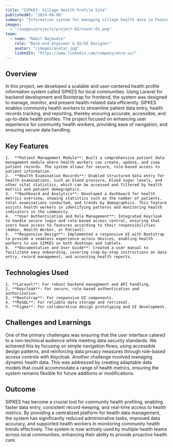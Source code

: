 ```yaml
---
title: "SIPKES: Village Health Profile Site"
publishedAt: "2024-04-08"
summary: "Information system for managing village health data in Pasuruhan Village to enhance community health awareness."
images:
  - "/images/projects/project-02/cover-01.png"
team:
  - name: "Nabil Najmudin"
    role: "Back-end Engineer & UI/UX Designer"
    avatar: "/images/avatar.jpg"
    linkedIn: "https://www.linkedin.com/company/once-ui/"
---
```


## Overview

In this project, we developed a scalable and user-centered health profile information system called SIPKES for local communities. Using Laravel for backend development and Bootstrap for frontend, the system was designed to manage, monitor, and present health-related data efficiently. SIPKES enables community health workers to streamline patient data entry, health records tracking, and reporting, thereby ensuring accurate, accessible, and up-to-date health profiles. The project focused on enhancing user experience for community health workers, providing ease of navigation, and ensuring secure data handling.

## Key Features

    1.	**Patient Management Module**: Built a comprehensive patient data management module where health workers can create, update, and view patient records. The system allows for secure, role-based access to patient information.
    2.	**Health Examination Records**: Enabled structured data entry for health examinations, such as blood pressure, blood sugar levels, and other vital statistics, which can be accessed and filtered by health metrics and patient demographics.
    3.	**Dashboard and Analytics**: Developed a dashboard for health metrics overview, showing statistics such as the number of patients, total examinations conducted, and trends by demographics. This feature assists health workers in identifying patterns and monitoring health indicators in the community.
    4.	**User Authentication and Role Management**: Integrated Keycloak to handle secure login and role-based access control, ensuring that users have access to features according to their responsibilities (Admin, Health Worker, or Patient).
    5.	**Responsive Design**: Implemented a responsive UI with Bootstrap to provide a seamless experience across devices, enabling health workers to use SIPKES on both desktops and tablets.
    6.	**Documentation and User Guide**: Created a user manual to facilitate easy onboarding, covering step-by-step instructions on data entry, record management, and accessing health reports.

## Technologies Used

    1. **Laravel**: For robust backend management and API handling.
    2. **Keycloak**: For secure, role-based authentication and authorization.
    3. **Bootstrap**: For responsive UI components.
    4. **MySQL**: For reliable data storage and retrieval.
    5. **Figma**: For collaborative design prototyping and UI development.

## Challenges and Learnings

One of the primary challenges was ensuring that the user interface catered to a non-technical audience while meeting data security standards. We achieved this by focusing on simple navigation flows, using accessible design patterns, and reinforcing data privacy measures through role-based access controls with Keycloak. Another challenge involved managing dynamic health data. This was addressed by creating adaptable data models that could accommodate a range of health metrics, ensuring the system remains flexible for future additions or modifications.

## Outcome

SIPKES has become a crucial tool for community health profiling, enabling faster data entry, consistent record-keeping, and real-time access to health metrics. By providing a centralized platform for health data management, the system has significantly reduced administrative tasks, improved data accuracy, and supported health workers in monitoring community health trends effectively. The system is now actively used by multiple health teams across local communities, enhancing their ability to provide proactive health care.
